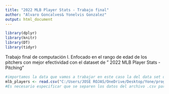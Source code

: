 ```yaml
---
title: "2022 MLB Player Stats - Trabajo final"
author: "Alvaro Goncalves& Yonelvis Gonzalez"
output: html_document
---
```


```r
library(dplyr)
library(knitr)
library(DT)
library(tidyr)
```

Trabajo final de computación I. Enfocado en el rango de edad de los pitchers con mejor efectividad con el dataset de " 2022 MLB Player Stats -Pitching"

```r
#importamos la data que vamos a trabajar en este caso la del data set de los pitchers de la MLB de 2022
mlb_players <- read.csv("C:/Users/JOSE ROJAS/OneDrive/Desktop/Yone/programaciones/2022 MLB Player Stats - Pitching.csv", sep = ";" )
#Es necesario especificar que se separen los datos del archivo .csv para poder visualizarlos correctamente. Esto se hace mediante el uso se "sep = ";""
```

